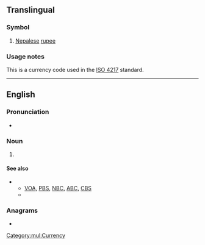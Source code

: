 {{also|npr.}}
==Translingual==
{{wikipedia}}

===Symbol===
{{head|mul|symbol}}

# [[Nepalese]] [[rupee]]

===Usage notes===
This is a currency code used in the [[w:ISO 4217|ISO 4217]] standard.

[[Category:mul:Currency]]

----

==English==

===Pronunciation===
* {{rhymes|ɑː(ɹ)|lang=en}}

===Noun===
{{en-noun|-}}

# {{lb|en|US|radio}} {{initialism of|[[national|National]] [[public|Public]] [[radio|Radio]]|lang=en}}

====See also====
* {{sense|National Public Radio}}
** [[VOA]], [[PBS]], [[NBC]], [[ABC]], [[CBS]]
** {{projectlink|wikipedia|National Public Radio}}

===Anagrams===
* {{anagrams|en|a=npr|PNR|PRN|RPN}}